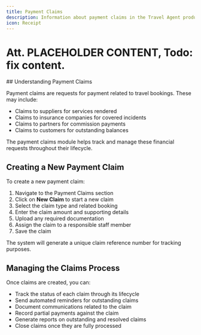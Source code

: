 ```yaml
---
title: Payment Claims
description: Information about payment claims in the Travel Agent product.
icon: Receipt
---
```



# Att. PLACEHOLDER CONTENT, Todo: fix content.

<Steps>
<Step>
## Understanding Payment Claims

Payment claims are requests for payment related to travel bookings. These may include:

- Claims to suppliers for services rendered
- Claims to insurance companies for covered incidents
- Claims to partners for commission payments
- Claims to customers for outstanding balances

The payment claims module helps track and manage these financial requests throughout their lifecycle.
</Step>
<Step>
## Creating a New Payment Claim

To create a new payment claim:

1. Navigate to the Payment Claims section
2. Click on **New Claim** to start a new claim
3. Select the claim type and related booking
4. Enter the claim amount and supporting details
5. Upload any required documentation
6. Assign the claim to a responsible staff member
7. Save the claim

The system will generate a unique claim reference number for tracking purposes.
</Step>
<Step>
## Managing the Claims Process

Once claims are created, you can:

- Track the status of each claim through its lifecycle
- Send automated reminders for outstanding claims
- Document communications related to the claim
- Record partial payments against the claim
- Generate reports on outstanding and resolved claims
- Close claims once they are fully processed
</Step>
</Steps>
